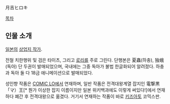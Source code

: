 月吉ヒロキ

[[목차]]

== 인물 소개 ==
[[일본]]의 [[상업지 작가]].

전철 치한행위 및 검은 타이츠, 그리고 [[로리]]를 주로 그린다. 단행본은 夏蟲(하충), 独蛾(독아) 단 두권이 발매되었으며, 국내에는 그중 독아가 불법 한글화되어 알려졌다. 하충과 독아 둘 다 18금 애니메이션으로 발매되었다. 

성인향 작품은 [[COMIC LO]]에서 연재하며, 일반 작품은 전격대왕계열 잡지인 電撃黒「マ）王[* 뭔가 이상한 잡지 이름이지만 일본 위키백과에도 이렇게 써있다!]에서 연재하다 폐간 후 전격대왕으로 옮겼다. 거기서 연재하는 작품이 바로 [[키즈아토]] 코믹스판.
